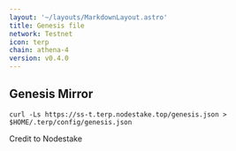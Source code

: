 ```yaml
---
layout: '~/layouts/MarkdownLayout.astro'
title: Genesis file
network: Testnet
icon: terp
chain: athena-4
version: v0.4.0
---
```

## Genesis Mirror

```
curl -Ls https://ss-t.terp.nodestake.top/genesis.json > $HOME/.terp/config/genesis.json 
```
Credit to Nodestake